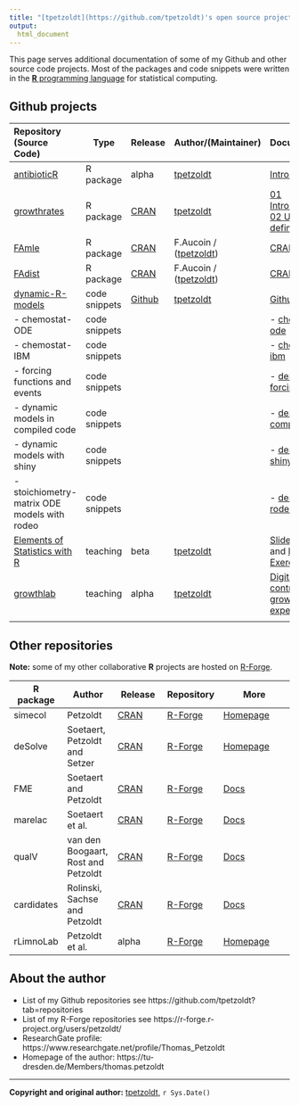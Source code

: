 ```yaml
---
title: "[tpetzoldt](https://github.com/tpetzoldt)'s open source projects"
output:
  html_document
---
```



This page serves additional documentation of some of my Github and other source code projects. Most of the packages and code snippets were written in the [**R** programming language](https://www.r-project.org) for statistical computing.


## Github projects

| Repository (Source Code) | Type | Release | Author/(Maintainer) | Documentation |
|:--------------------------------------------------------|---------|------|--------|:--------------|
| [antibioticR](https://github.com/tpetzoldt/antibioticR) |R package | alpha  |[tpetzoldt](https://github.com/tpetzoldt)| [Introduction](antibioticR/articles/Introduction.html)|
| [growthrates](https://github.com/tpetzoldt/growthrates) |R package | [CRAN](https://cran.r-project.org/package=growthrates) | [tpetzoldt](https://github.com/tpetzoldt)|  [01 Introduction](growthrates/doc/Introduction.html), [02 User-defined models](growthrates/doc/User_models.html)|
| [FAmle](https://github.com/tpetzoldt/FAmle) |R package | [CRAN](https://cran.r-project.org/package=FAmle) | F.Aucoin / ([tpetzoldt](https://github.com/tpetzoldt))| [CRAN](https://cran.r-project.org/package=FAmle) |
| [FAdist](https://github.com/tpetzoldt/FAdist) |R package | [CRAN](https://cran.r-project.org/package=FAdist) | F.Aucoin / ([tpetzoldt](https://github.com/tpetzoldt))| [CRAN](https://cran.r-project.org/package=FAmle) |
| [dynamic-R-models](https://github.com/tpetzoldt/dynamic-R-models) |code snippets | [Github](https://github.com/tpetzoldt/dynamic-R-models)    |[tpetzoldt](https://github.com/tpetzoldt)| [Github](https://github.com/tpetzoldt/dynamic-R-models)  |
| - chemostat-ODE | code snippets | | | - [chemostat-ode](chemostat/chemostat-ode.html) |
| - chemostat-IBM | code snippets | | | - [chemostat-ibm](chemostat/chemostat-ibm.html) |
| - forcing functions and events | code snippets | | | - [deSolve-forcing](deSolve-forcing/deSolve-forcing.html) |
| - dynamic models in compiled code | code snippets | | | - [deSolve-compiled](deSolve-compiled/deSolve-compiled.html) |
| - dynamic models with shiny | code snippets | | | - [deSolve-shiny](deSolve-shiny/deSolve-shiny.html) |
| - stoichiometry-matrix ODE models with rodeo | code snippets | | | - [deSolve-rodeo](deSolve-rodeo/rodeo-lv3.html) |
| [Elements of Statistics with R](https://github.com/tpetzoldt/elements) |teaching | beta  |[tpetzoldt](https://github.com/tpetzoldt/)| [Slides, Tutorials](elements/) and [Lab Exercises](element-labs/)|
| [growthlab](https://github.com/tpetzoldt/growthlab) |teaching | alpha  |[tpetzoldt](https://github.com/tpetzoldt)| [Digitally controlled growth experiments](https://tpetzoldt.github.io/growthlab/)|
| | | | | |

## Other repositories

**Note:** some of my other collaborative **R** projects are hosted on [R-Forge](https://r-forge.r-project.org/users/petzoldt/). 

| R package | Author | Release | Repository | More |
|---------|---------|---------|----------|-------------|
| simecol | Petzoldt        | [CRAN](https://cran.r-project.org/package=simecol) | [R-Forge](https://r-forge.r-project.org/projects/simecol/) | [Homepage](http://simecol.r-forge.r-project.org) |
| deSolve | Soetaert, Petzoldt and Setzer | [CRAN](https://cran.r-project.org/package=deSolve) | [R-Forge](https://r-forge.r-project.org/projects/desolve/) | [Homepage](http://desolve.r-forge.r-project.org) |
| FME     | Soetaert and Petzoldt | [CRAN](https://cran.r-project.org/package=FME) | [R-Forge](https://r-forge.r-project.org/projects/fme/) | [Docs](https://cran.r-project.org/package=FME) |
| marelac | Soetaert et al. | [CRAN](https://cran.r-project.org/package=marelac) | [R-Forge](https://r-forge.r-project.org/projects/marelac/) | [Docs](https://cran.r-project.org/package=marelac) |
| qualV   | van den Boogaart, Rost and Petzoldt  | [CRAN](https://cran.r-project.org/package=qualV)   | [R-Forge](https://r-forge.r-project.org/projects/qualv/) | [Docs](https://cran.r-project.org/package=qualV) |
| cardidates   | Rolinski, Sachse and Petzoldt  | [CRAN](https://cran.r-project.org/package=cardidates)   | [R-Forge](https://r-forge.r-project.org/projects/cardidates/) | [Docs](https://cran.r-project.org/package=cardidates) |
| rLimnoLab | Petzoldt et al.      |        alpha                                   | [R-Forge](https://r-forge.r-project.org/projects/rlimnolab/) | [Homepage](http://rlimnolab.r-forge.r-project.org) |


## About the author

* List of my Github repositories see https://github.com/tpetzoldt?tab=repositories
* List of my R-Forge repositories see https://r-forge.r-project.org/users/petzoldt/
* ResearchGate profile: https://www.researchgate.net/profile/Thomas_Petzoldt
* Homepage of the author: https://tu-dresden.de/Members/thomas.petzoldt

----

**Copyright and original author:** [tpetzoldt](https://github.com/tpetzoldt), `r Sys.Date()`
